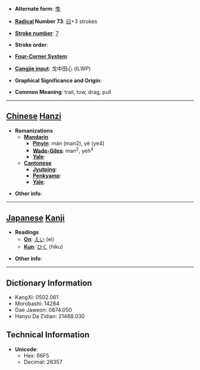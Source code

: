 * '''Alternate form''': [[曳]]

* '''[[Wiktionary:Chinese radical index| Radical]] Number 73''': [[Wiktionary:Chinese radical index 曰|曰]]+3 strokes

* '''[[Wiktionary:Chinese total strokes index|Stroke number]]''': [[Wiktionary:Chinese total strokes index 7|7]]

* '''Stroke order''': 

* '''[[Wiktionary:Chinese four corner index|Four-Corner System]]''': 

* '''[[Wiktionary:Chinese Cangjie index|Cangjie input]]''': 戈中田心 (ILWP)

* '''Graphical Significance and Origin''': 

* '''Common Meaning''': trail, tow, drag, pull

----

== [[Chinese]] [[Hanzi]] ==

* '''Romanizations'''
** '''[[Mandarin]]'''
*** '''[[Pinyin]]''': mán (man2), yè (ye4)
*** '''[[Wade-Giles]]''': man<sup>2</sup>, yeh<sup>4</sup>
*** '''[[Yale]]''': 
** '''[[Cantonese]]'''
*** '''[[Jyutping]]''':
*** '''[[Penkyamp]]''': 
*** '''[[Yale]]''': 

* '''Other info''': 

----

== [[Japanese]] [[Kanji]] ==

* '''Readings'''
** '''[[On]]''': [[えい]] (ei)
** '''[[Kun]]''': [[ひく]] (hiku)

* '''Other info''':  

----

== Dictionary Information ==

* KangXi: 0502.061
* Morobashi: 14284
* Dae Jaweon: 0874.050
* Hanyu Da Zidian: 21488.030

== Technical Information ==

* '''Unicode''':
** Hex: 66F5
** Decimal: 26357